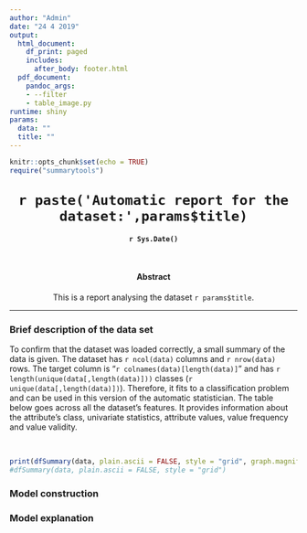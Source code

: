 ```yaml
---
author: "Admin"
date: "24 4 2019"
output:
  html_document:
    df_print: paged
    includes:
      after_body: footer.html
  pdf_document:
    pandoc_args:
    - --filter
    - table_image.py
runtime: shiny
params:
  data: ""
  title: ""
---
```

<style type="text/css">
h1.title, h4.date, h4.abstract, p.abstract{
  text-align: center;
}
h1.title{
  margin-top: 30px;
}
h4.abstract{
  margin-top: 50px;
}
.outer{
width: 100%;
}
#section-scrolltable { margin-top: 20px; height: 600px; overflow: auto; }
#section-scrolltable table { border-collapse: collapse; }
#section-scrolltable tr:nth-child(even) { background: #EEE; }
</style>

```r
knitr::opts_chunk$set(echo = TRUE)
require("summarytools")
```
<!-- HEADER SECTION --> 
<div class="container outer">

<div class="row">

<div class="col-sm">

<h1 class="title">`r paste('Automatic report for the dataset:',params$title)`</h1>
<h4 class="date">`r Sys.Date()`</h4>
<h4 class="abstract">Abstract</h4>
<p class="abstract"> This is a report analysing the dataset `r params$title`. </p>
<hr>

</div>

</div>

</div>

<!-- FIRST SECTION --> 

<div class="container outer">

<div class="row">

<div class="col-sm">

<h3>Brief description of the data set</h3>
<p> To confirm that the dataset was loaded correctly, a small summary of the data is given. The dataset has `r ncol(data)` columns and `r nrow(data)` rows. The target column is "`r colnames(data)[length(data)]`" and has `r length(unique(data[,length(data)]))` classes (`r unique(data[,length(data)])`). Therefore, it fits to a classification problem and can be used in this version of the automatic statistician. The table below goes across all the dataset's features. It provides information about the attribute's class, univariate statistics, attribute values, value frequency and value validity.</p><br>

<div id="scrolltable">

```r
print(dfSummary(data, plain.ascii = FALSE, style = "grid", graph.magnif = 0.8, headings = FALSE, tmp.img.dir = "/tmp"))
#dfSummary(data, plain.ascii = FALSE, style = "grid")
```

</div>

</div>

</div>

</div>

<!-- SECOND SECTION --> 

<div class="container outer">

<div class="row">

<div class="col-sm">

<h3>Model construction</h3>

</div>

</div>

</div>

<!-- THIRD SECTION --> 

<div class="container outer">

<div class="row">

<div class="col-sm">


<h3>Model explanation</h3>

</div>

</div>

</div>
